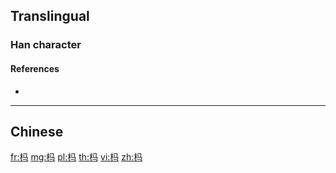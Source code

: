 {{also|榪}}
==Translingual==

===Han character===
{{Han char|rn=75|rad=木|as=03|sn=7|four=|canj=DNVM|ids=⿰木马}}

====References====
* {{Han ref|kx=0513.011|hdz=21163.041|uh=6769|ud=26473}}

----

==Chinese==
{{zh-see|榪}}

[[fr:杩]]
[[mg:杩]]
[[pl:杩]]
[[th:杩]]
[[vi:杩]]
[[zh:杩]]